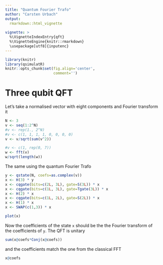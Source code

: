 ```yaml
---
title: "Quantum Fourier Trafo"
author: "Carsten Urbach"
output:
  rmarkdown::html_vignette
    
vignette: >
  %\VignetteIndexEntry{qft}
  %\VignetteEngine{knitr::rmarkdown}
  \usepackage[utf8]{inputenc}
---
```


```r
library(knitr)
library(qsimulatR)
knitr::opts_chunk$set(fig.align='center',
                      comment='')
```

# Three qubit QFT

Let's take a normalised vector with eight components and Fourier transform it

```r
N <- 3
v <- seq(1:2^N)
#v <- rep(1., 2^N)
#v <- c(1, 1, 1, 1, 0, 0, 0, 0)
v <- v/sqrt(sum(v^2))

#v <- c(1, rep(0, 7))
w <- fft(v)
w/sqrt(length(w))
```

The same using the quantum Fourier Trafo

```r
y <- qstate(N, coefs=as.complex(v))
x <- H(3) * y
x <- cqgate(bits=c(2L, 3L), gate=S(3L)) * x
x <- cqgate(bits=c(1L, 3L), gate=Tgate(3L)) * x
x <- H(2) * x
x <- cqgate(bits=c(1L, 2L), gate=S(2L)) * x
x <- H(1) * x
x <- SWAP(c(1,3)) * x
```


```r
plot(x)
```

Now the coefficients of the state `x` should be the the Fourier
transform of the coefficients of `y`. The QFT is unitary

```r
sum(x@coefs*Conj(x@coefs))
```

and the coefficients match the one from the classical FFT

```r
x@coefs
```

